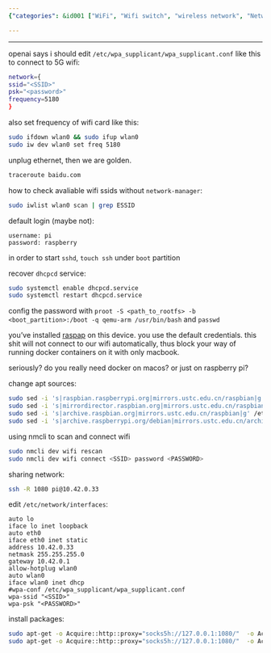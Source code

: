 ```yaml
---
{"categories": &id001 ["WiFi", "Wifi switch", "wireless network", "Network Scanning", "wifi", "SSL pinning", "remote connection", "Raspberry Pi", "Wi-Fi troubleshooting", "5G connectivity", "Frequency adjustment", "SSID scanning", "Login credentials update", "DHCPCD service recovery", "Docker Wi-Fi connection"], "category": "Wi-Fi Troubleshooting", "date": "2022-12-05 11:54:42", "description": "In this article, you will learn how to troubleshoot and configure Wi-Fi connections on a Raspberry Pi. You will discover how to work with 5G connectivity, adjust frequencies, scan for SSIDs, update login credentials, and recover the DHCPCD service. Additionally, you will set Wi-Fi connection details specifically for use with Docker.", "tags": *id001, "title": "raspberry pi tweaks"}

---
```


------

openai says i should edit `/etc/wpa_supplicant/wpa_supplicant.conf` like this to connect to 5G wifi:
```bash
network={
ssid="<SSID>"
psk="<password>"
frequency=5180
}

```

also set frequency of wifi card like this:
```bash
sudo ifdown wlan0 && sudo ifup wlan0
sudo iw dev wlan0 set freq 5180

```

unplug ethernet, then we are golden.
```bash
traceroute baidu.com

```

how to check avaliable wifi ssids without `network-manager`:
```bash
sudo iwlist wlan0 scan | grep ESSID

```

default login (maybe not):
```
username: pi
password: raspberry

```

in order to start `sshd`, `touch ssh` under `boot` partition

recover `dhcpcd` service:
```bash
sudo systemctl enable dhcpcd.service
sudo systemctl restart dhcpcd.service

```

config the password with `proot -S <path_to_rootfs> -b <boot_partition>:/boot -q qemu-arm /usr/bin/bash` and `passwd`

you've installed [raspap](https://raspap.com/) on this device. you use the default credentials. this shit will not connect to our wifi automatically, thus block your way of running docker containers on it with only macbook.

seriously? do you really need docker on macos? or just on raspberry pi?

change apt sources:
```bash
sudo sed -i 's|raspbian.raspberrypi.org|mirrors.ustc.edu.cn/raspbian|g' /etc/apt/sources.list
sudo sed -i 's|mirrordirector.raspbian.org|mirrors.ustc.edu.cn/raspbian|g' /etc/apt/sources.list
sudo sed -i 's|archive.raspbian.org|mirrors.ustc.edu.cn/raspbian|g' /etc/apt/sources.list
sudo sed -i 's|archive.raspberrypi.org/debian|mirrors.ustc.edu.cn/archive.raspberrypi.org/debian|g' /etc/apt/sources.list.d/raspi.list

```

using nmcli to scan and connect wifi
```bash
sudo nmcli dev wifi rescan
sudo nmcli dev wifi connect <SSID> password <PASSWORD>

```

sharing network:
```bash
ssh -R 1080 pi@10.42.0.33

```

edit `/etc/network/interfaces`:
```
auto lo
iface lo inet loopback
auto eth0
iface eth0 inet static
address 10.42.0.33
netmask 255.255.255.0
gateway 10.42.0.1
allow-hotplug wlan0
auto wlan0
iface wlan0 inet dhcp
#wpa-conf /etc/wpa_supplicant/wpa_supplicant.conf
wpa-ssid "<SSID>"
wpa-psk "<PASSWORD>"

```

install packages:
```bash
sudo apt-get -o Acquire::http::proxy="socks5h://127.0.0.1:1080/"  -o Acquire::Check-Valid-Until=false -o Acquire::Check-Date=false update --allow-releaseinfo-change
sudo apt-get -o Acquire::http::proxy="socks5h://127.0.0.1:1080/"  -o Acquire::Check-Valid-Until=false -o Acquire::Check-Date=false upgrade -y

```

